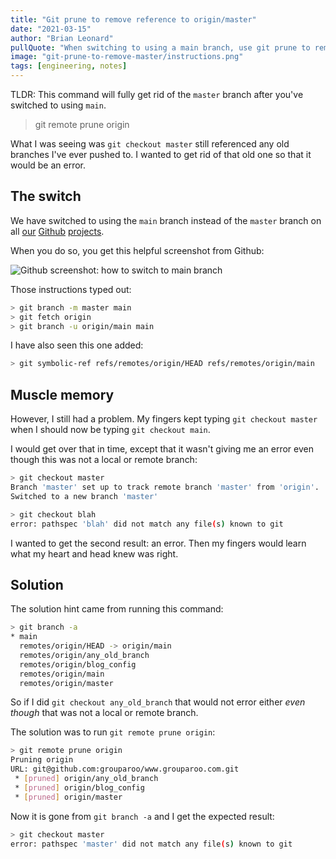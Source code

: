 ```yaml
---
title: "Git prune to remove reference to origin/master"
date: "2021-03-15"
author: "Brian Leonard"
pullQuote: "When switching to using a main branch, use git prune to remove master references."
image: "git-prune-to-remove-master/instructions.png"
tags: [engineering, notes]
---
```


TLDR: This command will fully get rid of the `master` branch after you've switched to using `main`.

> git remote prune origin

What I was seeing was `git checkout master` still referenced any old branches I've ever pushed to. I wanted to get rid of that old one so that it would be an error.

## The switch

We have switched to using the `main` branch instead of the `master` branch on all [our](https://github.com/grouparoo/www.grouparoo.com) [Github](https://github.com/grouparoo/grouparoo) [projects](https://github.com/grouparoo/app-example-heroku).

When you do so, you get this helpful screenshot from Github:

<Image
  alt="Github screenshot: how to switch to main branch"
  src="git-prune-to-remove-master/instructions.png"
  width={500}
  height={306}
/>

Those instructions typed out:

```bash
> git branch -m master main
> git fetch origin
> git branch -u origin/main main
```

I have also seen this one added:

```bash
> git symbolic-ref refs/remotes/origin/HEAD refs/remotes/origin/main
```

## Muscle memory

However, I still had a problem. My fingers kept typing `git checkout master` when I should now be typing `git checkout main`.

I would get over that in time, except that it wasn't giving me an error even though this was not a local or remote branch:

```bash
> git checkout master
Branch 'master' set up to track remote branch 'master' from 'origin'.
Switched to a new branch 'master'

> git checkout blah
error: pathspec 'blah' did not match any file(s) known to git
```

I wanted to get the second result: an error. Then my fingers would learn what my heart and head knew was right.

## Solution

The solution hint came from running this command:

```bash
> git branch -a
* main
  remotes/origin/HEAD -> origin/main
  remotes/origin/any_old_branch
  remotes/origin/blog_config
  remotes/origin/main
  remotes/origin/master
```

So if I did `git checkout any_old_branch` that would not error either _even though_ that was not a local or remote branch.

The solution was to run `git remote prune origin`:

```bash
> git remote prune origin
Pruning origin
URL: git@github.com:grouparoo/www.grouparoo.com.git
 * [pruned] origin/any_old_branch
 * [pruned] origin/blog_config
 * [pruned] origin/master
```

Now it is gone from `git branch -a` and I get the expected result:

```bash
> git checkout master
error: pathspec 'master' did not match any file(s) known to git
```
